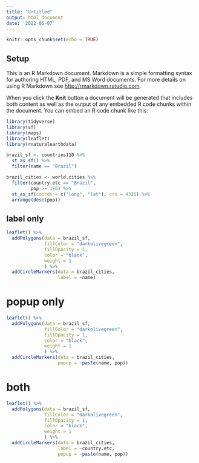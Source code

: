 ```yaml
---
title: "Untitled"
output: html_document
date: '2022-06-07'
---
```


```r
knitr::opts_chunk$set(echo = TRUE)
```

## Setup

This is an R Markdown document. Markdown is a simple formatting syntax for authoring HTML, PDF, and MS Word documents. For more details on using R Markdown see <http://rmarkdown.rstudio.com>.

When you click the **Knit** button a document will be generated that includes both content as well as the output of any embedded R code chunks within the document. You can embed an R code chunk like this:

```r
library(tidyverse)
library(sf)
library(maps)
library(leaflet)
library(rnaturalearthdata)

brazil_sf <- countries110 %>% 
  st_as_sf() %>% 
  filter(name == "Brazil")

brazil_cities <- world.cities %>% 
  filter(country.etc == "Brazil",
         pop >= 1E6) %>% 
  st_as_sf(coords = c("long", "lat"), crs = 4326) %>% 
  arrange(desc(pop))
```

## label only

```r
leaflet() %>% 
  addPolygons(data = brazil_sf,
              fillColor = "darkolivegreen",
              fillOpacity = 1,
              color = "black",
              weight = 1
              ) %>% 
  addCircleMarkers(data = brazil_cities,
                   label = ~name)

```

# popup only

```r
leaflet() %>% 
  addPolygons(data = brazil_sf,
              fillColor = "darkolivegreen",
              fillOpacity = 1,
              color = "black",
              weight = 1
              ) %>% 
  addCircleMarkers(data = brazil_cities,
                   popup = ~paste(name, pop))

```

# both

```r
leaflet() %>% 
  addPolygons(data = brazil_sf,
              fillColor = "darkolivegreen",
              fillOpacity = 1,
              color = "black",
              weight = 1
              ) %>% 
  addCircleMarkers(data = brazil_cities,
                   label = ~country.etc,
                   popup = ~paste(name, pop))

```

